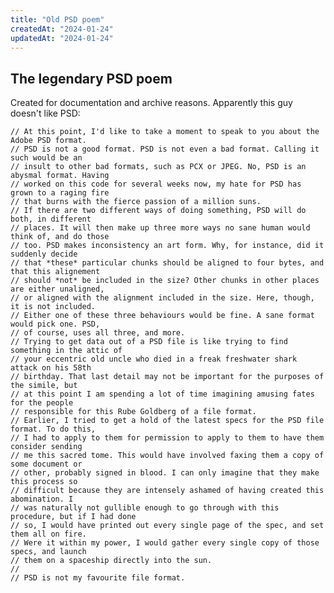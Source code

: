 ```yaml
---
title: "Old PSD poem"
createdAt: "2024-01-24"
updatedAt: "2024-01-24"
---
```


## The legendary PSD poem

Created for documentation and archive reasons. Apparently this guy doesn't like PSD:

```
// At this point, I'd like to take a moment to speak to you about the Adobe PSD format.
// PSD is not a good format. PSD is not even a bad format. Calling it such would be an
// insult to other bad formats, such as PCX or JPEG. No, PSD is an abysmal format. Having
// worked on this code for several weeks now, my hate for PSD has grown to a raging fire
// that burns with the fierce passion of a million suns.
// If there are two different ways of doing something, PSD will do both, in different
// places. It will then make up three more ways no sane human would think of, and do those
// too. PSD makes inconsistency an art form. Why, for instance, did it suddenly decide
// that *these* particular chunks should be aligned to four bytes, and that this alignement
// should *not* be included in the size? Other chunks in other places are either unaligned,
// or aligned with the alignment included in the size. Here, though, it is not included.
// Either one of these three behaviours would be fine. A sane format would pick one. PSD,
// of course, uses all three, and more.
// Trying to get data out of a PSD file is like trying to find something in the attic of
// your eccentric old uncle who died in a freak freshwater shark attack on his 58th
// birthday. That last detail may not be important for the purposes of the simile, but
// at this point I am spending a lot of time imagining amusing fates for the people
// responsible for this Rube Goldberg of a file format.
// Earlier, I tried to get a hold of the latest specs for the PSD file format. To do this,
// I had to apply to them for permission to apply to them to have them consider sending
// me this sacred tome. This would have involved faxing them a copy of some document or
// other, probably signed in blood. I can only imagine that they make this process so
// difficult because they are intensely ashamed of having created this abomination. I
// was naturally not gullible enough to go through with this procedure, but if I had done
// so, I would have printed out every single page of the spec, and set them all on fire.
// Were it within my power, I would gather every single copy of those specs, and launch
// them on a spaceship directly into the sun.
//
// PSD is not my favourite file format.
```
